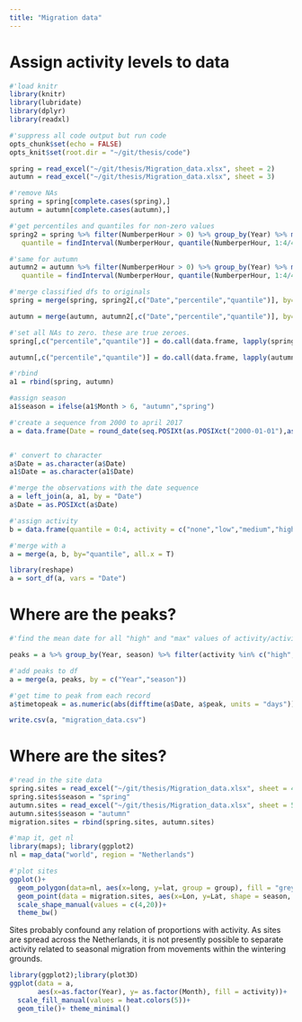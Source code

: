 ```yaml
---
title: "Migration data"
---
```

# Assign activity levels to data

```r
#'load knitr
library(knitr)
library(lubridate)
library(dplyr)
library(readxl)

#'suppress all code output but run code
opts_chunk$set(echo = FALSE)
opts_knit$set(root.dir = "~/git/thesis/code")
```

```r
spring = read_excel("~/git/thesis/Migration_data.xlsx", sheet = 2)
autumn = read_excel("~/git/thesis/Migration_data.xlsx", sheet = 3)

#'remove NAs
spring = spring[complete.cases(spring),]
autumn = autumn[complete.cases(autumn),]
```

```r
#'get percentiles and quantiles for non-zero values
spring2 = spring %>% filter(NumberperHour > 0) %>% group_by(Year) %>% mutate(percentile = findInterval(NumberperHour,                 quantile(NumberperHour, probs=seq(0,1,0.01), include.lowest = T)),
   quantile = findInterval(NumberperHour, quantile(NumberperHour, 1:4/4, include.lowest = T)))

#'same for autumn
autumn2 = autumn %>% filter(NumberperHour > 0) %>% group_by(Year) %>% mutate(percentile = findInterval(NumberperHour,                 quantile(NumberperHour, probs=seq(0,1,0.01), include.lowest = T)),
   quantile = findInterval(NumberperHour, quantile(NumberperHour, 1:4/4, include.lowest = T)))
```

```r
#'merge classified dfs to originals
spring = merge(spring, spring2[,c("Date","percentile","quantile")], by= "Date", all.x = T)

autumn = merge(autumn, autumn2[,c("Date","percentile","quantile")], by= "Date", all.x = T)

#'set all NAs to zero. these are true zeroes.
spring[,c("percentile","quantile")] = do.call(data.frame, lapply(spring[,c("percentile","quantile")], function(y) {replace(y, is.na(y), 0)}))

autumn[,c("percentile","quantile")] = do.call(data.frame, lapply(autumn[,c("percentile","quantile")], function(y) {replace(y, is.na(y), 0)}))

#'rbind
a1 = rbind(spring, autumn)

#assign season
a1$season = ifelse(a1$Month > 6, "autumn","spring")
```

```r
#'create a sequence from 2000 to april 2017
a = data.frame(Date = round_date(seq.POSIXt(as.POSIXct("2000-01-01"),as.POSIXct("2017-04-01"),"day"), "day"))


#' convert to character
a$Date = as.character(a$Date)
a1$Date = as.character(a1$Date)

#'merge the observations with the date sequence
a = left_join(a, a1, by = "Date")
a$Date = as.POSIXct(a$Date)

#'assign activity
b = data.frame(quantile = 0:4, activity = c("none","low","medium","high","max"))

#'merge with a
a = merge(a, b, by="quantile", all.x = T)

library(reshape)
a = sort_df(a, vars = "Date")
```

# Where are the peaks?

```r
#'find the mean date for all "high" and "max" values of activity/activity in each year and each season

peaks = a %>% group_by(Year, season) %>% filter(activity %in% c("high","max")) %>% summarize(peak = round_date(mean(Date), "day"))

#'add peaks to df
a = merge(a, peaks, by = c("Year","season"))

#'get time to peak from each record
a$timetopeak = as.numeric(abs(difftime(a$Date, a$peak, units = "days")))
```

```r
write.csv(a, "migration_data.csv")
```


# Where are the sites?

```r
#'read in the site data
spring.sites = read_excel("~/git/thesis/Migration_data.xlsx", sheet = 4)
spring.sites$season = "spring"
autumn.sites = read_excel("~/git/thesis/Migration_data.xlsx", sheet = 5)
autumn.sites$season = "autumn"
migration.sites = rbind(spring.sites, autumn.sites)

#'map it, get nl
library(maps); library(ggplot2)
nl = map_data("world", region = "Netherlands")

#'plot sites
ggplot()+
  geom_polygon(data=nl, aes(x=long, y=lat, group = group), fill = "grey90")+
  geom_point(data = migration.sites, aes(x=Lon, y=Lat, shape = season, col = season), size = 4)+
  scale_shape_manual(values = c(4,20))+
  theme_bw()
```

Sites probably confound any relation of proportions with activity. As sites are spread across the Netherlands, it is not presently possible to separate activity related to seasonal migration from movements within the wintering grounds.

```r
library(ggplot2);library(plot3D)
ggplot(data = a,
       aes(x=as.factor(Year), y= as.factor(Month), fill = activity))+
  scale_fill_manual(values = heat.colors(5))+
  geom_tile()+ theme_minimal()
```

